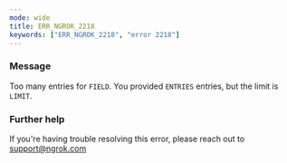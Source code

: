 ```yaml
---
mode: wide
title: ERR_NGROK_2218
keywords: ["ERR_NGROK_2218", "error 2218"]
---
```



### Message

Too many entries for `FIELD`. You provided `ENTRIES` entries, but the limit is `LIMIT`.

<ErrorDetails />

### Further help

If you're having trouble resolving this error, please reach out to [support@ngrok.com](mailto:support@ngrok.com?subject=Help%20with%20ERR_NGROK_2218)
